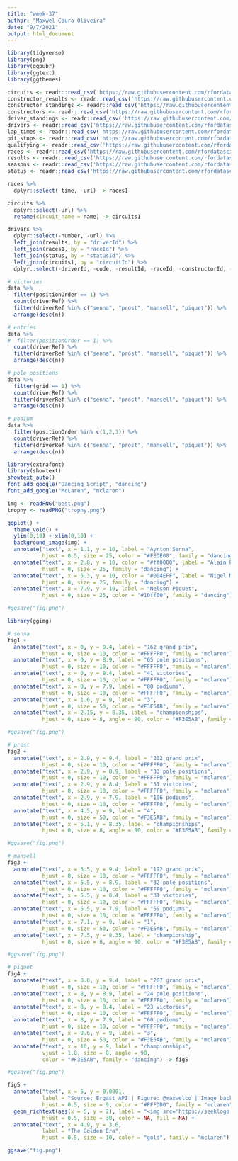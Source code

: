 ```yaml
---
title: "week-37"
author: "Maxwel Coura Oliveira"
date: "9/7/2021"
output: html_document
---
```


```r
library(tidyverse)
library(png)
library(ggpubr)
library(ggtext)
library(ggthemes)
```


```r
circuits <- readr::read_csv('https://raw.githubusercontent.com/rfordatascience/tidytuesday/master/data/2021/2021-09-07/circuits.csv')
constructor_results <- readr::read_csv('https://raw.githubusercontent.com/rfordatascience/tidytuesday/master/data/2021/2021-09-07/constructor_results.csv')
constructor_standings <- readr::read_csv('https://raw.githubusercontent.com/rfordatascience/tidytuesday/master/data/2021/2021-09-07/constructor_standings.csv')
constructors <- readr::read_csv('https://raw.githubusercontent.com/rfordatascience/tidytuesday/master/data/2021/2021-09-07/constructors.csv')
driver_standings <- readr::read_csv('https://raw.githubusercontent.com/rfordatascience/tidytuesday/master/data/2021/2021-09-07/driver_standings.csv')
drivers <- readr::read_csv('https://raw.githubusercontent.com/rfordatascience/tidytuesday/master/data/2021/2021-09-07/drivers.csv')
lap_times <- readr::read_csv('https://raw.githubusercontent.com/rfordatascience/tidytuesday/master/data/2021/2021-09-07/lap_times.csv')
pit_stops <- readr::read_csv('https://raw.githubusercontent.com/rfordatascience/tidytuesday/master/data/2021/2021-09-07/pit_stops.csv')
qualifying <- readr::read_csv('https://raw.githubusercontent.com/rfordatascience/tidytuesday/master/data/2021/2021-09-07/qualifying.csv')
races <- readr::read_csv('https://raw.githubusercontent.com/rfordatascience/tidytuesday/master/data/2021/2021-09-07/races.csv')
results <- readr::read_csv('https://raw.githubusercontent.com/rfordatascience/tidytuesday/master/data/2021/2021-09-07/results.csv')
seasons <- readr::read_csv('https://raw.githubusercontent.com/rfordatascience/tidytuesday/master/data/2021/2021-09-07/seasons.csv')
status <- readr::read_csv('https://raw.githubusercontent.com/rfordatascience/tidytuesday/master/data/2021/2021-09-07/status.csv')
```


```r
races %>% 
  dplyr::select(-time, -url) -> races1

circuits %>% 
  dplyr::select(-url) %>% 
  rename(circuit_name = name) -> circuits1
```




```r
drivers %>% 
  dplyr::select(-number, -url) %>% 
  left_join(results, by = "driverId") %>% 
  left_join(races1, by = "raceId") %>% 
  left_join(status, by = "statusId") %>% 
  left_join(circuits1, by = "circuitId") %>% 
  dplyr::select(-driverId, -code, -resultId, -raceId, -constructorId, -statusId, -circuitId) -> data
```


```r
# victories
data %>% 
  filter(positionOrder == 1) %>% 
  count(driverRef) %>% 
  filter(driverRef %in% c("senna", "prost", "mansell", "piquet")) %>% 
  arrange(desc(n))
```



```r
# entries
data %>% 
#  filter(positionOrder == 1) %>% 
  count(driverRef) %>% 
  filter(driverRef %in% c("senna", "prost", "mansell", "piquet")) %>% 
  arrange(desc(n))
```


```r
# pole positions
data %>% 
  filter(grid == 1) %>% 
  count(driverRef) %>% 
  filter(driverRef %in% c("senna", "prost", "mansell", "piquet")) %>% 
  arrange(desc(n))
```


```r
# podium
data %>% 
  filter(positionOrder %in% c(1,2,3)) %>% 
  count(driverRef) %>% 
  filter(driverRef %in% c("senna", "prost", "mansell", "piquet")) %>% 
  arrange(desc(n))
```



```r
library(extrafont)
library(showtext)
showtext_auto()
font_add_google("Dancing Script", "dancing")
font_add_google("McLaren", "mclaren")
```



```r
img <- readPNG("best.png")
trophy <- readPNG("trophy.png")
```


```r
ggplot() +
  theme_void() +
  ylim(0,10) + xlim(0,10) +
  background_image(img) +
  annotate("text", x = 1.1, y = 10, label = "Ayrton Senna", 
           hjust = 0.5, size = 25, color = "#FEDE00", family = "dancing") +
  annotate("text", x = 2.8, y = 10, color = "#ff0000", label = "Alain Prost", 
           hjust = 0, size = 25, family = "dancing") + 
  annotate("text", x = 5.3, y = 10, color = "#004EFF", label = "Nigel Mansell", 
           hjust = 0, size = 25, family = "dancing") +
  annotate("text", x = 7.9, y = 10, label = "Nelson Piquet", 
           hjust = 0, size = 25, color = "#10ff00", family = "dancing") -> fig1

#ggsave("fig.png")
```


```r
library(ggimg)
```


```r
# senna
fig1 + 
  annotate("text", x = 0, y = 9.4, label = "162 grand prix", 
           hjust = 0, size = 10, color = "#FFFFF0", family = "mclaren") +
  annotate("text", x = 0, y = 8.9, label = "65 pole positions", 
           hjust = 0, size = 10, color = "#FFFFF0", family = "mclaren") +
  annotate("text", x = 0, y = 8.4, label = "41 victories", 
           hjust = 0, size = 10, color = "#FFFFF0", family = "mclaren") +
  annotate("text", x = 0, y = 7.9, label = "80 podiums", 
           hjust = 0, size = 10, color = "#FFFFF0", family = "mclaren") +
  annotate("text", x = 1.6, y = 9, label = "3", 
           hjust = 0, size = 50, color = "#F3E5AB", family = "mclaren") +
  annotate("text", x = 2.15, y = 8.35, label = "championships", 
           hjust = 0, size = 8, angle = 90, color = "#F3E5AB", family = "dancing") -> fig2

#ggsave("fig.png")
```


```r
# prost
fig2 + 
  annotate("text", x = 2.9, y = 9.4, label = "202 grand prix", 
           hjust = 0, size = 10, color = "#FFFFF0", family = "mclaren") +
  annotate("text", x = 2.9, y = 8.9, label = "33 pole positions", 
           hjust = 0, size = 10, color = "#FFFFF0", family = "mclaren") +
  annotate("text", x = 2.9, y = 8.4, label = "51 victories", 
           hjust = 0, size = 10, color = "#FFFFF0", family = "mclaren") +
  annotate("text", x = 2.9, y = 7.9, label = "106 podiums", 
           hjust = 0, size = 10, color = "#FFFFF0", family = "mclaren") +
  annotate("text", x = 4.5, y = 9, label = "4", 
           hjust = 0, size = 50, color = "#F3E5AB", family = "mclaren") +
  annotate("text", x = 5.1, y = 8.35, label = "championships", 
           hjust = 0, size = 8, angle = 90, color = "#F3E5AB", family = "dancing") -> fig3

#ggsave("fig.png")
```


```r
# mansell
fig3 +
  annotate("text", x = 5.5, y = 9.4, label = "192 grand prix", 
           hjust = 0, size = 10, color = "#FFFFF0", family = "mclaren") +
  annotate("text", x = 5.5, y = 8.9, label = "32 pole positions", 
           hjust = 0, size = 10, color = "#FFFFF0", family = "mclaren") +
  annotate("text", x = 5.5, y = 8.4, label = "31 victories", 
           hjust = 0, size = 10, color = "#FFFFF0", family = "mclaren") +
  annotate("text", x = 5.5, y = 7.9, label = "59 podiums", 
           hjust = 0, size = 10, color = "#FFFFF0", family = "mclaren") +
  annotate("text", x = 7.1, y = 9, label = "1", 
           hjust = 0, size = 50, color = "#F3E5AB", family = "mclaren") +
  annotate("text", x = 7.5, y = 8.35, label = "championship", 
           hjust = 0, size = 8, angle = 90, color = "#F3E5AB", family = "dancing") -> fig4

#ggsave("fig.png")
```


```r
# piquet
fig4 +
  annotate("text", x = 8.0, y = 9.4, label = "207 grand prix", 
           hjust = 0, size = 10, color = "#FFFFF0", family = "mclaren") +
  annotate("text", x = 8, y = 8.9, label = "24 pole positions", 
           hjust = 0, size = 10, color = "#FFFFF0", family = "mclaren") +
  annotate("text", x = 8, y = 8.4, label = "23 victories", 
           hjust = 0, size = 10, color = "#FFFFF0", family = "mclaren") +
  annotate("text", x = 8, y = 7.9, label = "60 podiums", 
           hjust = 0, size = 10, color = "#FFFFF0", family = "mclaren") +
  annotate("text", x = 9.6, y = 9, label = "3", 
           hjust = 0, size = 50, color = "#F3E5AB", family = "mclaren") +
  annotate("text", x = 10, y = 9, label = "championships", 
           vjust = 1.8, size = 8, angle = 90, 
           color = "#F3E5AB", family = "dancing") -> fig5

#ggsave("fig.png")
```


```r
fig5 +
  annotate("text", x = 5, y = 0.0001, 
           label = "Source: Ergast API | Figure: @maxwelco | Image background: Portugal, 1986 — F1", 
           hjust = 0.5, size = 9, color = "#FFFDD0", family = "mclaren") +
  geom_richtext(aes(x = 5, y = 2), label = "<img src='https://seeklogo.com/images/F/formula-1-world-championship-logo-1C8F499CD3-seeklogo.com.png' width='100'/>", 
           hjust = 0.5, size = 30, color = NA, fill = NA) +
  annotate("text", x = 4.9, y = 3.6, 
           label = "The Golden Era", 
           hjust = 0.5, size = 10, color = "gold", family = "mclaren")

ggsave("fig.png")
```










